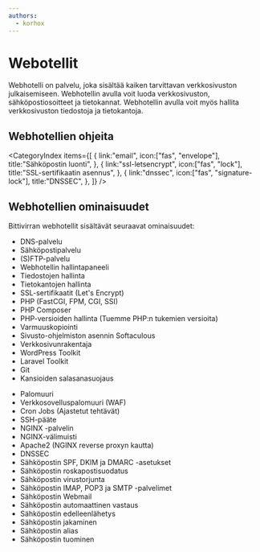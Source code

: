 ```yaml
---
authors:
  - korhox
---
```


# Webotellit

Webhotelli on palvelu, joka sisältää kaiken tarvittavan verkkosivuston julkaisemiseen. Webhotellin avulla voit luoda verkkosivuston, sähköpostiosoitteet ja tietokannat. Webhotellin avulla voit myös hallita verkkosivuston tiedostoja ja tietokantoja.

## Webhotellien ohjeita

<CategoryIndex items={[
  {
    link:"email",
    icon:["fas", "envelope"],
    title:"Sähköpostin luonti",
  },
  {
    link:"ssl-letsencrypt",
    icon:["fas", "lock"],
    title:"SSL-sertifikaatin asennus",
  },
  {
    link:"dnssec",
    icon:["fas", "signature-lock"],
    title:"DNSSEC",
  },
]} />

## Webhotellien ominaisuudet

Bittivirran webhotellit sisältävät seuraavat ominaisuudet:

<div className="grid md:grid-cols-2">
<div>

* DNS-palvelu
* Sähköpostipalvelu
* (S)FTP-palvelu
* Webhotellin hallintapaneeli
* Tiedostojen hallinta
* Tietokantojen hallinta
* SSL-sertifikaatit (Let's Encrypt)
* PHP (FastCGI, FPM, CGI, SSI)
* PHP Composer
* PHP-versioiden hallinta (Tuemme PHP:n tukemien versioita)
* Varmuuskopiointi
* Sivusto-ohjelmiston asennin Softaculous
* Verkkosivunrakentaja
* WordPress Toolkit
* Laravel Toolkit
* Git
* Kansioiden salasanasuojaus

</div>
<div>

* Palomuuri
* Verkkosovelluspalomuuri (WAF)
* Cron Jobs (Ajastetut tehtävät)
* SSH-pääte
* NGINX -palvelin
* NGINX-välimuisti
* Apache2 (NGINX reverse proxyn kautta)
* DNSSEC
* Sähköpostin SPF, DKIM ja DMARC -asetukset
* Sähköpostin roskapostisuodatus
* Sähköpostin virustorjunta
* Sähköpostin IMAP, POP3 ja SMTP -palvelimet
* Sähköpostin Webmail
* Sähköpostin automaattinen vastaus
* Sähköpostin edelleenlähetys
* Sähköpostin jakaminen
* Sähköpostin alias
* Sähköpostin tuominen

</div>
</div>

